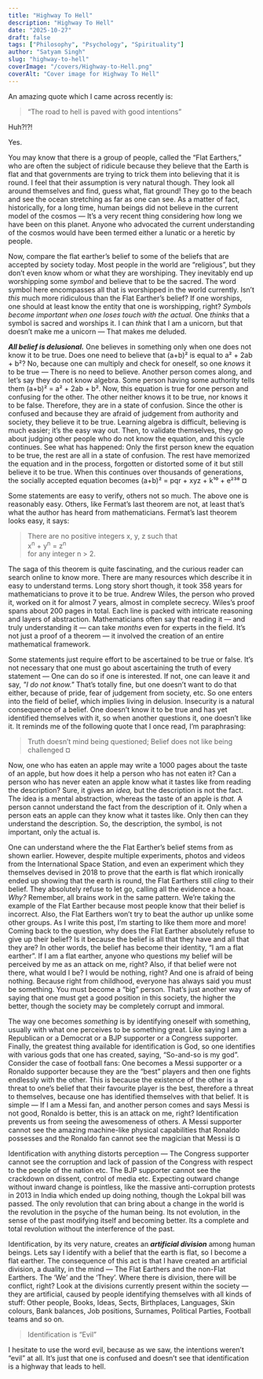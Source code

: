 ```yaml
---
title: "Highway To Hell"
description: "Highway To Hell"
date: "2025-10-27"
draft: false
tags: ["Philosophy", "Psychology", "Spirituality"]
author: "Satyam Singh"
slug: "highway-to-hell"
coverImage: "/covers/Highway-to-Hell.png"
coverAlt: "Cover image for Highway To Hell"
---
```


An amazing quote which I came across recently is:

> “The road to hell is paved with good intentions”

Huh?!?!

Yes.

You may know that there is a group of people, called the “Flat Earthers,” who are often the subject of ridicule because they believe that the Earth is flat and that governments are trying to trick them into believing that it is round. I feel that their assumption is very natural though. They look all around themselves and find, guess what, flat ground! They go to the beach and see the ocean stretching as far as one can see. As a matter of fact, historically, for a long time, human beings did not believe in the current model of the cosmos — It’s a very recent thing considering how long we have been on this planet. Anyone who advocated the current understanding of the cosmos would have been termed either a lunatic or a heretic by people. 

Now, compare the flat earther’s belief to some of the beliefs that are accepted by society today. Most people in the world are “religious”, but they don’t even know whom or what they are worshiping. They inevitably end up worshipping some *symbol* and believe that to be the sacred. The word symbol here encompasses all that is worshipped in the world currently. Isn’t *this* much more ridiculous than the Flat Earther’s belief? If one worships, one should at least know the entity that one is worshipping, right? *Symbols become important when one loses touch with the actual.* One *thinks* that a symbol is sacred and worships it. I can *think* that I am a unicorn, but that doesn’t make me a unicorn — That makes me deluded.

***All belief is delusional.*** One believes in something only when one does not know it to be true. Does one need to believe that (a+b)² is equal to a² + 2ab + b²? No, because one can multiply and check for oneself, so one *knows* it to be true — There is no need to believe. Another person comes along, and let’s say they do not know algebra. Some person having some authority tells them (a+b)² = a² + 2ab + b². Now, this equation is true for one person and confusing for the other. The other neither knows it to be true, nor knows it to be false. Therefore, they are in a state of confusion. Since the other is confused and because they are afraid of judgement from authority and society, they believe it to be true. Learning algebra is difficult, believing is much easier; it’s the easy way out. Then, to validate themselves, they go about judging other people who do not know the equation, and this cycle continues. See what has happened: Only the first person knew the equation to be true, the rest are all in a state of confusion. The rest have memorized the equation and in the process, forgotten or distorted some of it but still believe it to be true. When this continues over thousands of generations, the socially accepted equation becomes (a+b)² = pqr + xyz + k¹⁰ + e²³⁸ ¤

Some statements are easy to verify, others not so much. The above one is reasonably easy. Others, like Fermat’s last theorem are not, at least that’s what the author has heard from mathematicians. Fermat’s last theorem looks easy, it says:

>There are no positive integers x, y, z such that  
>x<sup>n</sup> + y<sup>n</sup> = z<sup>n</sup>  
>for any integer n > 2.

The saga of this theorem is quite fascinating, and the curious reader can search online to know more. There are many resources which describe it in easy to understand terms. Long story short though, it took 358 years for mathematicians to prove it to be true. Andrew Wiles, the person who proved it, worked on it for almost 7 years, almost in complete secrecy. Wiles’s proof spans about 200 pages in total. Each line is packed with intricate reasoning and layers of abstraction. Mathematicians often say that reading it — and truly understanding it — can take *months* even for experts in the field. It’s not just a proof of a theorem — it involved the creation of an entire mathematical framework.

Some statements just require effort to be ascertained to be true or false. It’s not necessary that one must go about ascertaining the truth of every statement — One can do so if one is interested. If not, one can leave it and say, *"I do not know."* That’s totally fine, but one doesn’t want to do that either, because of pride, fear of judgement from society, etc. So one enters into the field of belief, which implies living in delusion. Insecurity is a natural consequence of a belief. One doesn’t know it to be true and has yet identified themselves with it, so when another questions it, one doesn’t like it. It reminds me of the following quote that I once read, I’m paraphrasing:

>Truth doesn’t mind being questioned; Belief does not like being challenged ¤

Now, one who has eaten an apple may write a 1000 pages about the taste of an apple, but how does it help a person who has not eaten it? Can a person who has never eaten an apple know what it tastes like from reading the description? Sure, it gives an *idea,* but the description is not the fact. The idea is a mental abstraction, whereas the taste of an apple is *that.* A person cannot understand the fact from the description of it. Only when a person eats an apple can they know what it tastes like. Only then can they understand the description. So, the description, the symbol, is not important, only the actual is.

One can understand where the the Flat Earther’s belief stems from as shown earlier. However, despite multiple experiments, photos and videos from the International Space Station, and even an experiment which they themselves devised in 2018 to prove that the earth is flat which ironically ended up showing that the earth is round, the Flat Earthers still *cling* to their belief. They absolutely refuse to let go, calling all the evidence a hoax. *Why?* Remember, all brains work in the same pattern. We’re taking the example of the Flat Earther because most people know that their belief is incorrect. Also, the Flat Earthers won’t try to beat the author up unlike some other groups. As I write this post, I’m starting to like them more and more! Coming back to the question, why does the Flat Earther absolutely refuse to give up their belief? Is it because the belief is all that they have and all that they are? In other words, the belief has become their identity, “I am a flat earther”. If I am a flat earther, anyone who questions my belief will be perceived by me as an attack on me, right? Also, if that belief were not there, what would I be? I would be nothing, right? And one is afraid of being nothing. Because right from childhood, everyone has always said you must be something. You must become a “big” person. That’s just another way of saying that one must get a good position in this society, the higher the better, though the society may be completely corrupt and immoral.

The way one becomes *something* is by identifying oneself with something, usually with what one perceives to be something great. Like saying I am a Republican or a Democrat or a BJP supporter or a Congress supporter. Finally, the greatest thing available for identification is God, so one identifies with various gods that one has created, saying, “So-and-so is my god”. Consider the case of football fans: One becomes a Messi supporter or a Ronaldo supporter because they are the “best” players and then one fights endlessly with the other. This is because the existence of the other is a threat to one’s belief that their favourite player is the best, therefore a threat to themselves, because one has identified themselves with that belief. It is simple — If I am a Messi fan, and another person comes and says Messi is not good, Ronaldo is better, this is an attack on me, right? Identification prevents us from seeing the awesomeness of others. A Messi supporter cannot see the amazing machine-like physical capabilities that Ronaldo possesses and the Ronaldo fan cannot see the magician that Messi is ¤

Identification with anything distorts perception — The Congress supporter cannot see the corruption and lack of passion of the Congress with respect to the people of the nation etc. The BJP supporter cannot see the crackdown on dissent, control of media etc. Expecting outward change without inward change is pointless, like the massive anti-corruption protests in 2013 in India which ended up doing nothing, though the Lokpal bill was passed. The only revolution that can bring about a change in the world is the revolution in the psyche of the human being. Its not evolution, in the sense of the past modifying itself and becoming better. Its a complete and total revolution without the interference of the past.

Identification, by its very nature, creates an ***artificial division*** among human beings. Lets say I identify with a belief that the earth is flat, so I become a flat earther. The consequence of this act is that I have created an artificial division, a duality, in the mind — The Flat Earthers and the non-Flat Earthers. The ‘We’ and the ‘They’. Where there is division, there will be conflict, right? Look at the divisions currently present within the society — they are artificial, caused by people identifying themselves with all kinds of stuff: Other people, Books, Ideas, Sects, Birthplaces, Languages, Skin colours, Bank balances, Job positions, Surnames, Political Parties, Football teams and so on.

>Identification is “Evil”

I hesitate to use the word evil, because as we saw, the intentions weren’t “evil” at all. It’s just that one is confused and doesn’t see that identification is a highway that leads to hell.

